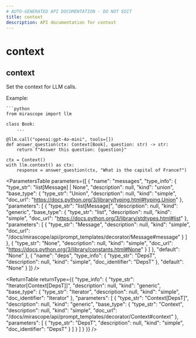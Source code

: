 ```yaml
---
# AUTO-GENERATED API DOCUMENTATION - DO NOT EDIT
title: context
description: API documentation for context
---
```


# context

## <ApiType type="Function" path="context/context/context" symbolName="context" /> context

Set the context for LLM calls.

Example:

    ```python
    from mirascope import llm

    class Book:
        ...

    @llm.call("openai:gpt-4o-mini", tools=[])
    def answer_question(ctx: Context[Book], question: str) -> str:
        return f"Answer this question: {question}"

    ctx = Context()
    with llm.context() as ctx:
        response = answer_question(ctx, "What is the capital of France?")

<ParametersTable
  parameters={[
  {
    "name": "messages",
    "type_info": {
      "type_str": "list[Message] | None",
      "description": null,
      "kind": "union",
      "base_type": {
        "type_str": "Union",
        "description": null,
        "kind": "simple",
        "doc_url": "https://docs.python.org/3/library/typing.html#typing.Union"
      },
      "parameters": [
        {
          "type_str": "list[Message]",
          "description": null,
          "kind": "generic",
          "base_type": {
            "type_str": "list",
            "description": null,
            "kind": "simple",
            "doc_url": "https://docs.python.org/3/library/stdtypes.html#list"
          },
          "parameters": [
            {
              "type_str": "Message",
              "description": null,
              "kind": "simple",
              "doc_url": "/docs/mirascope/api/prompt_templates/decorator/Message#message"
            }
          ]
        },
        {
          "type_str": "None",
          "description": null,
          "kind": "simple",
          "doc_url": "https://docs.python.org/3/library/constants.html#None"
        }
      ]
    },
    "default": "None"
  },
  {
    "name": "deps",
    "type_info": {
      "type_str": "DepsT",
      "description": null,
      "kind": "simple",
      "doc_identifier": "DepsT"
    },
    "default": "None"
  }
]}
/>

<ReturnTable
  returnType={{
  "type_info": {
    "type_str": "Iterator[Context[DepsT]]",
    "description": null,
    "kind": "generic",
    "base_type": {
      "type_str": "Iterator",
      "description": null,
      "kind": "simple",
      "doc_identifier": "Iterator"
    },
    "parameters": [
      {
        "type_str": "Context[DepsT]",
        "description": null,
        "kind": "generic",
        "base_type": {
          "type_str": "Context",
          "description": null,
          "kind": "simple",
          "doc_url": "/docs/mirascope/api/prompt_templates/decorator/Context#context"
        },
        "parameters": [
          {
            "type_str": "DepsT",
            "description": null,
            "kind": "simple",
            "doc_identifier": "DepsT"
          }
        ]
      }
    ]
  }
}}
/>

